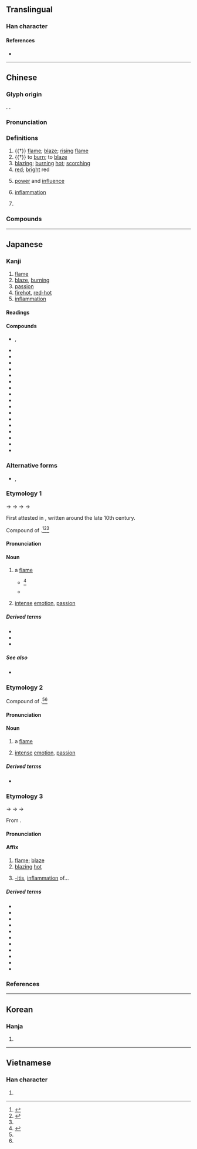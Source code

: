 {{also|焱}}
{{character info/new}}
==Translingual==

===Han character===
{{Han char|rn=86|rad=火|as=04|sn=8|four=90809|canj=FF|ids=⿱火火}}

====References====
* {{Han ref|kx=0667.130|dkj=18910|dj=1076.210|hdz=32193.060|uh=708E|ud=28814|bh=AAA2|bd=43682}}

----

==Chinese==
{{zh-forms|alt=炏}}

===Glyph origin===
{{Han etym}}
{{Han compound|火|火|t1=fire|t2=fire|ls=ic}}. {{zh-etym-double|火|fire}}.

===Pronunciation===
{{zh-pron
|m=yán
|c=jim4
|h=pfs=yàm/yam
|md=ièng
|mn=qz,tw,xm,zz:iām/xm,zz:iâm
|mn-t=iam7/iem7
|mn-t_note=iam7 - Shantou; iem7 - Chaozhou
|w=3hhi
|mc=y
|oc=y
|cat=n,v,a,pn
}}

===Definitions===
{{zh-hanzi}}

# {{†}} [[flame]]; [[blaze]]; [[rising]] [[flame]]
# {{†}} to [[burn]]; to [[blaze]]
# [[blazing]]; [[burning]] [[hot]]; [[scorching]]
# [[red]]; [[bright]] red
# {{lb|zh|figurative}} [[power]] and [[influence]]
# {{lb|zh|medicine}} [[inflammation]]
# {{lb|zh|mythology}} {{w|Yan Emperor}} {{gloss|ancient legendary Chinese ruler}}

===Compounds===
{{zh-der|炎帝|炎旱|炎黃|炎涼|炎涼世態|炎熱|炎日|炎暑|炎天|炎夏|炎炎|炎焰|炎陽|炎症:inflammation|膀胱炎:cystitis|咽喉炎|副鼻腔炎|咽頭炎|口炎|中耳炎|口角炎|大腸炎|乳腺炎|心內膜炎|尿道炎|孫炎|世態炎涼|子宮頸炎|內耳炎|喉炎|卵巢炎|支氣管炎|炎炎夏日|發炎|炎徼|炎精|炎丘|炎方|瞼腺炎|炎土|皮膚肌炎|炎火|會厭炎|毛囊炎|日本腦炎|炎黃子孫|皮膚炎|炎上|盲腸炎|炎漢|牙髓炎|炎光|炎陽炙人|炎精之數|消炎藥|消炎|消炎片|淚囊炎|氣管炎|扁桃腺炎|肋膜炎|關節炎|筋膜炎|胃炎|鼻竇炎|骨髓炎|股關節炎|角膜炎|髓膜炎|鼓膜炎|結膜炎|腎盂炎|腦炎|肺炎|鼻炎|骨膜炎|肝炎|腮腺炎|趨炎附勢|趨炎附熱|附炎|闌尾炎|肝火上炎|舌炎|赫赫炎炎|趨炎奉勢|貴勢炎炎|腎炎|胸膜炎|腹膜炎|腦膜炎|腸炎}}

----

==Japanese==

===Kanji===
{{ja-kanji|grade=c|rs=火04}}

# [[flame]]
# [[blaze]], [[burning]]
# [[passion]]
# [[firehot]], [[red-hot]]
# [[inflammation]]

====Readings====
{{ja-readings
|goon=えん<えん<えむ
|kanon=えん<えん<えむ
|kun=ほのお-<ほのほ-, ほむら-, も-える
}}

====Compounds====
{{der-top|Compounds}}
* {{ja-r|炎炎|えんえん|rom=-}}, {{ja-r|炎々|えんえん}}
* {{ja-r|煙炎|えんえん}}
* {{ja-r|炎暑|えんしょ}}
* {{ja-r|炎症|えんしょう|[[inflammation]]}}
* {{ja-r|炎上|えんじょう}}
* {{ja-r|炎色|えんしょく|[[flame]] [[colour]]}}
* {{ja-r|炎帝|えんてい}}
* {{ja-r|炎天|えんてん}}
* {{ja-r|炎涼|えんりょう}}
* {{ja-r|火炎|かえん}}
* {{ja-r|外炎|がいえん}}
* {{ja-r|気炎|きえん}}
* {{ja-r|光炎|こうえん}}
* {{ja-r|酸化%炎|さんか%えん}}
* {{ja-r|内炎|ないえん}}
* {{ja-r|爆炎|ばくえん}}
* {{ja-r|防炎|ぼうえん}}
* {{ja-r|陽炎|かげろう}}
{{der-bottom}}

===Alternative forms===
<div style="float:right;">
{{wp|lang=ja}}
{{wp|Flame}}
</div>
* {{ja-l|焔}}, {{ja-l|焰}}

===Etymology 1===
{{ja-kanjitab|yomi=k|ほのお}}

{{IPAchar|/po no po/}} → {{IPAchar|/fonofo/}} → {{IPAchar|/fonowo/}} → {{IPAchar|/honowo/}} → {{IPAchar|/honoː/}}

First attested in ''{{w|Utsubo Monogatari}}'', written around the late 10th century.

Compound of {{com|ja|sort=ほのお|火|tr1=ho|t1=[[fire]]|pos1=combining form|の|tr2=no|pos2=possessive particle|穂|tr3=ho|t3=[[ear]], [[head]]}}.<ref name="KDJ">{{R:Kokugo Dai Jiten}}</ref><ref name="DJS">{{R:Daijisen}}</ref><ref name="DJR"/>

====Pronunciation====
{{ja-pron|yomi=k|ほのお|acc=1|acc_ref=DJR,NHK,SMK5|acc2=2|acc2_ref=NHK}}

====Noun====
{{ja-noun|ほのお|hhira=ほのほ}}

# a [[flame]]
#* {{RQ:Konkōmyō Saishōōkyō Ongi|5 (front)}}<ref>{{R:Konkōmyō Saishōōkyō Ongi}}</ref>
#*: {{lang|ja|燄 '''保乃保'''}}
#* {{quote-book||date=Dec 22 2001||Premium Pack 5|chapter={{ruby|{{lang|ja|[真紅眼の黒竜](レッドアイズ・ブラックドラゴン)}}}}|trans-chapter=Red-Eyes Black Dragon|lang=ja|publisher={{w|Konami}}||}}
#*: {{ja-usex|真%紅の眼を持つ黒%竜。怒りの黒き'''炎'''はその眼に映る者%全てを焼き尽くす。|^しん%く の め を もつ こく%りゅう。^いかり の くろき '''ほのお''' は その め に うつる もの% すべて を やきつくす。|A black dragon with crimson eyes. Its black '''flames''' of fury burn away anything that’s reflected in those eyes.}}
#: {{ja-usex|ハリー・ポッターと'''炎'''のゴブレット|^ハリー・^ポッター と '''^ほのお''' の ^ゴブレット|''{{w|Harry Potter and the Goblet of Fire|Harry Potter and the Goblet of '''Fire'''}}''}}
#: {{ja-usex|燃え広がる'''炎'''|^もえひろがる '''^ほのお'''|''{{w|Catching Fire|Catching '''Fire'''}}''}}
# {{lb|ja|sort=ほのお|metaphor}} [[intense]] [[emotion]], [[passion]]

=====Derived terms=====
* {{ja-r|炎 細胞|ほのお さいぼう}}
* {{ja-r|炎スペクトル|ほのお スペクトル}}
* {{ja-r|瞋恚の炎|しんい の ほのお}}

=====See also=====
* {{ja-r|火|ひ|[[fire]]}}

===Etymology 2===
{{ja-kanjitab|yomi=k|ほむら}}

Compound of {{com|ja|sort=ほむら|火|tr1=ho|t1=[[fire]]|pos1=combining form|群|tr2=mura|t2=[[gathering]], [[group]]}}.<ref name="DJS"/><ref name="DJR"/>

====Pronunciation====
{{ja-pron|yomi=k|ほむら|acc=0|acc_ref=DJR,SMK5|acc2=1|acc2_ref=DJR}}

====Noun====
{{ja-noun|ほむら}}

# a [[flame]]
# {{lb|ja|sort=ほむら|metaphor}} [[intense]] [[emotion]], [[passion]]

=====Derived terms=====
* {{ja-r|瞋%恚の炎|しん%い の ほむら}}

===Etymology 3===
{{ja-kanjitab|yomi=o|えん}}

{{IPAchar|/jiem/}} → {{IPAchar|/jemʉ/}} → {{IPAchar|/emʉ/}} → {{IPAchar|/eɴ/}}

From {{bor|ja|ltc|sort=えん|-}} {{ltc-l|炎}}.

====Pronunciation====
{{ja-pron|yomi=o|えん}}

====Affix====
{{ja-pos|affix|えん}}

# [[flame]]; [[blaze]]
# [[blazing]] [[hot]]
# {{lb|ja|sort=えん|disease}} [[-itis]], [[inflammation]] of...

=====Derived terms=====
{{der-top|(medicine) -itis, inflammation of...}}
* {{ja-r|肝%炎|かん%えん|[[hepatitis]]}}
* {{ja-r|強%膜%炎|きょう%まく%えん|[[scleritis]]}}
* {{ja-r|筋%炎|きん%えん|[[myositis]], [[inflammation]] of the [[muscle]]s}}
* {{ja-r|口%内%炎|こう%ない%えん|[[aphthous ulcer]], [[canker sore]]}}
* {{ja-r|舌%炎|ぜつ%えん|[[glossitis]], [[inflammation]] of the [[tongue]]}}
* {{ja-r|胆%嚢%炎|たん%のう%えん|[[cholecystitis]], [[inflammation]] of the [[gall bladder]]}}
* {{ja-r|膣%炎|ちつ%えん|[[vaginitis]]}}
* {{ja-r|虫%垂%炎|ちゅう%すい%えん|[[appendicitis]]}}
* {{ja-r|葡%萄%膜%炎|ぶ%どう%まく%えん|[[uveitis]]}}
* {{ja-r|膀胱炎|ぼうこうえん|[[cystitis]]}}
* {{ja-r|盲%腸%炎|もう%ちょう%えん|[[caecitis]]; [[appendicitis]]}}
{{der-bottom}}

===References===
<references/>

{{cln|ja|words with multiple readings}}
{{topics|ja|Fire|sort=ほのお}}

----

==Korean==

===Hanja===
{{ko-hanja|hangeul=[[염]]|eumhun=|rv=yeom|mr=yŏm|y=yem}}

# {{defn|lang=ko|sort=火04}}

----

==Vietnamese==

===Han character===
{{vi-hantu|[[viêm]]|rs=火04}}

# {{defn|lang=vi|sort=火04}}